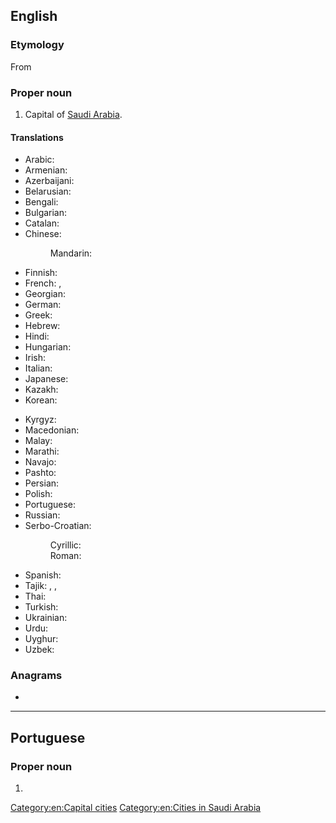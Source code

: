==English==
{{wikipedia}}

===Etymology===
From {{etyl|ar|en}} {{m|ar|اَلرِّيَاض}}

===Proper noun===
{{en-proper noun}}

# Capital of [[Saudi Arabia]].

====Translations====
{{trans-top|capital of Saudi Arabia}}
* Arabic: {{t+|ar|اَلرِّيَاض|m}}
* Armenian: {{t|hy|Էր Ռիադ|sc=Armn}}
* Azerbaijani: {{t|az|Ər-Riyad}}
* Belarusian: {{t|be|Эр-Рыя́д|m|sc=Cyrl}}
* Bengali: {{t|bn|রিয়াদ}}
* Bulgarian: {{t|bg|Рия́д|m|sc=Cyrl}}
* Catalan: {{t|ca|Riad}}
* Chinese:
*: Mandarin: {{t+|cmn|利雅得|tr=Lìyǎdé|sc=Hani}}
* Finnish: {{t+|fi|Riad}}
* French: {{t+|fr|Riyad|m}}, {{t|fr|Riad|m}}
* Georgian: {{t|ka|ერ-რიადი|sc=Geor}}
* German: {{t+|de|Riad|n}}
* Greek: {{t+|el|Ριάντ|sc=Grek}}
* Hebrew: {{t|he|רִיַאד|m|tr=riyad|sc=Hebr}}
* Hindi: {{t|hi|रियाद|sc=Deva}}
* Hungarian: {{t+|hu|Rijád}}
* Irish: {{t|ga|Riad}}
* Italian: {{t|it|Riad|f}}
* Japanese: {{t|ja|リヤド|tr=Riyado}}
* Kazakh: {{t|kk|Эр-Рияд|sc=Cyrl}}
* Korean: {{t|ko|^리야드}}
{{trans-mid}}
* Kyrgyz: {{t|ky|Эр-Рияд|sc=Cyrl}}
* Macedonian: {{t|mk|Ријад|m}}
* Malay: {{t|ms|Riyadh}}
* Marathi: {{t|mr|रियाध|sc=Deva}}
* Navajo: {{t|nv|Wiyáád}}
* Pashto: {{t|ps|رياض|m|tr=riyāz}}
* Persian: {{t+|fa|ریاض|tr=reyâz|sc=fa-Arab}}
* Polish: {{t+|pl|Rijad}}
* Portuguese: {{t|pt|Riad|f}}
* Russian: {{t+|ru|Эр-Рия́д|m}}
* Serbo-Croatian:
*: Cyrillic: {{t|sh|Ријад|m}}
*: Roman: {{t+|sh|Rijad|m}}
* Spanish: {{t+|es|Riad|m}}
* Tajik: {{t+|tg|Эр-Рияд|sc=Cyrl}}, {{t|tg|Ар-Риёз}}, {{t|tg|Риёз}}
* Thai: {{t|th|ริยาด|tr=rí-yâat}}
* Turkish: {{t+|tr|Riyad}}
* Ukrainian: {{t|uk|Ер-Рія́д|m|sc=Cyrl}}
* Urdu: {{t|ur|ریاض|tr=riyāz}}
* Uyghur: {{t|ug|رىياد}}
* Uzbek: {{t|uz|Ar-Riyod}}
{{trans-bottom}}

===Anagrams===
* {{anagrams|en|a=adhiry|hydria}}

[[Category:en:Capital cities]]
[[Category:en:Cities in Saudi Arabia]]

----

==Portuguese==

===Proper noun===
{{pt-proper noun|f}}

# {{alternative form of|Riad|lang=pt}}